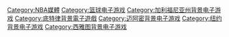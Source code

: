 {{DEFAULTSORT:NBA Video Games}}
[[Category:NBA媒體|Category:NBA媒體]]
[[Category:篮球电子游戏|Category:篮球电子游戏]]
[[Category:加利福尼亚州背景电子游戏|Category:加利福尼亚州背景电子游戏]]
[[Category:底特律背景電子遊戲|Category:底特律背景電子遊戲]]
[[Category:迈阿密背景电子游戏|Category:迈阿密背景电子游戏]]
[[Category:纽约背景电子游戏|Category:纽约背景电子游戏]]
[[Category:西雅图背景电子游戏|Category:西雅图背景电子游戏]]